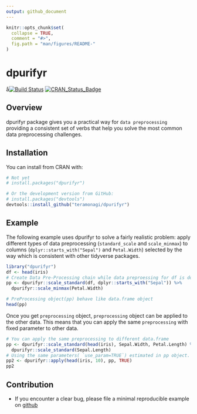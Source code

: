 ```yaml
---
output: github_document
---
```


<!-- README.md is generated from README.Rmd. Please edit that file -->
  
```r
knitr::opts_chunk$set(
  collapse = TRUE,
  comment = "#>",
  fig.path = "man/figures/README-"
)
```
# dpurifyr

å[![Build Status](https://travis-ci.org/teramonagi/dpurifyr.svg?branch=master)](https://travis-ci.org/teramonagi/dpurifyr)
[![CRAN\_Status\_Badge](http://www.r-pkg.org/badges/version/dpurifyr)](http://cran.r-project.org/package=dpurifyr) 

## Overview
dpurifyr package gives you a practical way for `data preprocessing` providing a consistent set of verbs that help you solve the most common data preprocessing challenges.

## Installation
You can install from CRAN with:
```r
# Not yet
# install.packages("dpurifyr")

# Or the development version from GitHub:
# install.packages("devtools")
devtools::install_github("teramonagi/dpurifyr")
```

## Example
The following example uses dpurifyr to solve a fairly realistic problem: apply different types of data preprocessing (`standard_scale` and `scale_minmax`) to columns (`dplyr::starts_with("Sepal")` and `Petal.Width`) selected by the way which is consistent with other tidyverse packages.

```r
library("dpurifyr")
df <- head(iris)
# Create Data Pre-Processing chain while data preproessing for df is done.
pp <- dpurifyr::scale_standard(df, dplyr::starts_with("Sepal")) %>% 
  dpurifyr::scale_minmax(Petal.Width) 

# PreProcessing object(pp) behave like data.frame object
head(pp)
```

Once you get `preprocessing` object, `preprocessing` object can be applied to the other data.
This means that you can apply the same `preprocessing` with fixed parameter to other data. 
```r
# You can apply the same preprocessing to different data.frame
pp <- dpurifyr::scale_standard(head(iris), Sepal.Width, Petal.Length) %>% 
  dpurifyr::scale_standard(Sepal.Length) 
# Using the same parameters( `use_param=TRUE`) estimated in pp object.
pp2 <- dpurifyr::apply(head(iris, 10), pp, TRUE) 
pp2
```

## Contribution
- If you encounter a clear bug, please file a minimal reproducible example on [github](https://github.com/teramonagi/dupurifyr/issues)
